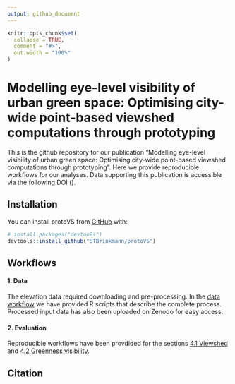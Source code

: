 ```yaml
---
output: github_document
---
```


<!-- README.md is generated from README.Rmd. Please edit that file -->

```r
knitr::opts_chunk$set(
  collapse = TRUE,
  comment = "#>",
  out.width = "100%"
)
```

# Modelling eye-level visibility of urban green space: Optimising city-wide point-based viewshed computations through prototyping

<!-- badges: start -->

<!-- [![DOI]()]() -->

<!-- ![Sample Data]() -->

<!-- badges: end -->

This is the github repository for our publication "Modelling eye-level visibility of urban green space: Optimising city-wide point-based viewshed computations through prototyping". Here we provide reproducible workflows for our analyses. Data supporting this publication is accessible via the following DOI ().

## Installation

You can install protoVS from [GitHub](https://github.com/) with:

``` r
# install.packages("devtools")
devtools::install_github("STBrinkmann/protoVS")
```

## Workflows

#### 1. Data

The elevation data required downloading and pre-processing. In the <a href="docs/workflows/00_Data/">data workflow</a> we have provided R scripts that describe the complete process. Processed input data has also been uploaded on Zenodo for easy access.

#### 2. Evaluation

Reproducible workflows have been provdided for the sections <a href="docs/workflows/04_1_Experiment_Viewshed/">4.1 Viewshed</a> and <a href="docs/workflows/04_2_Experiment_VGVI/">4.2 Greenness visibility</a>.

## Citation
